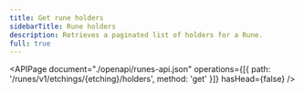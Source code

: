 ```yaml
---
title: Get rune holders
sidebarTitle: Rune holders
description: Retrieves a paginated list of holders for a Rune.
full: true
---
```


<APIPage
  document="./openapi/runes-api.json"
  operations={[{ path: '/runes/v1/etchings/{etching}/holders', method: 'get' }]}
  hasHead={false}
/>